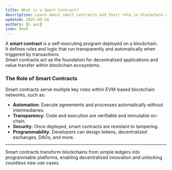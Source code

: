 ```yaml
---
title: What is a Smart Contract?
description: Learn about smart contracts and their role in blockchain ecosystems.
updated: 2025-09-28
authors: [s.aoi]
icon: Book
---
```


A **smart contract** is a self-executing program deployed on a blockchain.  
It defines rules and logic that run transparently and automatically when triggered by transactions.  
Smart contracts act as the foundation for decentralized applications and value transfer within blockchain ecosystems.

### The Role of Smart Contracts

Smart contracts serve multiple key roles within EVM-based blockchain networks, such as:

- **Automation**: Execute agreements and processes automatically without intermediaries.  
- **Transparency**: Code and execution are verifiable and immutable on-chain.  
- **Security**: Once deployed, smart contracts are resistant to tampering.  
- **Programmability**: Developers can design tokens, decentralized exchanges, DAOs, and more.  

---

Smart contracts transform blockchains from simple ledgers into programmable platforms, enabling decentralized innovation and unlocking countless new use cases.
